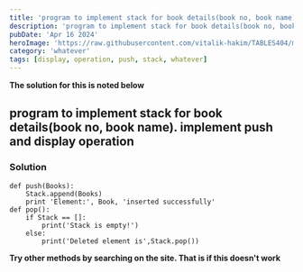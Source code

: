 ```yaml
---
title: 'program to implement stack for book details(book no, book name). implement push and display operation'
description: 'program to implement stack for book details(book no, book name). implement push and display operation'
pubDate: 'Apr 16 2024'
heroImage: 'https://raw.githubusercontent.com/vitalik-hakim/TABLES404/main/error_b/misc.png'
category: 'whatever'
tags: [display, operation, push, stack, whatever]
---
```


**The solution for this is noted below**

## program to implement stack for book details(book no, book name). implement push and display operation

### Solution

```whatever
def push(Books):
	Stack.append(Books)
	print 'Element:', Book, 'inserted successfully'
def pop():
	if Stack == []:
		print('Stack is empty!')
	else:
		print('Deleted element is',Stack.pop())
```

**Try other methods by searching on the site. That is if this doesn't work**
